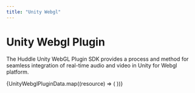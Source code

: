 ---
title: "Unity Webgl"
---


# Unity Webgl Plugin

The Huddle Unity WebGL Plugin SDK provides a process and method for seamless integration of real-time audio and video in Unity for Webgl platform.

<div className="my-16 xl:max-w-none">
  <div className="not-prose mt-4 grid grid-cols-1 gap-8 sm:grid-cols-2 xl:grid-cols-3">
    {UnityWebglPluginData.map((resource) => (
      <GradientCard key={resource.href} resource={resource} />
    ))}
  </div>
</div>

